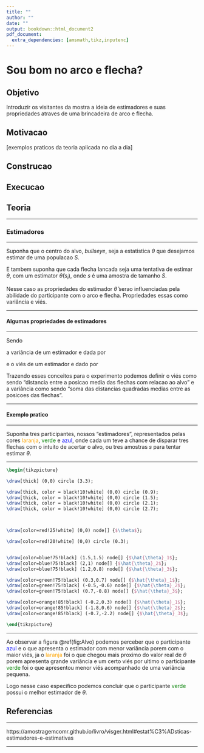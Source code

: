 ---
title: ""
author: ""
date: ""
output: bookdown::html_document2
pdf_document:
  extra_dependencies: [amsmath,tikz,inputenc]
---

# Sou bom no arco e flecha?

## Objetivo

Introduzir os visitantes da mostra a ideia de estimadores e suas propriedades atraves de uma brincadeira de arco e flecha.

## Motivacao

[exemplos praticos da teoria aplicada no dia a dia]


## Construcao


## Execucao


## Teoria

***

### Estimadores 

***

Suponha que o centro do alvo, *bullseye*, seja a estatistica $\theta$ que desejamos estimar de uma populacao $S$.

E tambem suponha que cada flecha lancada seja uma tentativa de estimar $\theta$, com um estimator $\hat{\theta}(s_i)$, onde $s$ é uma amostra de tamanho $S$.

Nesse caso as propriedades do estimador $\hat{\theta}$ serao influenciadas pela abilidade do participante com o arco e flecha. Propriedades essas como variância e viés.

***

#### Algumas propriedades de estimadores 

***

Sendo
\begin{equation}
E[\hat{\theta}] = \sum_{s \in S} {\hat{\theta}(s)} p(s) (\#eq:Espest)
\end{equation}

a variância de um estimador e dada por

\begin{equation}
Var[\hat{\theta}] = E[(\hat{\theta}-E[\hat{\theta}])^2] (\#eq:Varest)
\end{equation}

e o viés de um estimador e dado por

\begin{equation}
B[\hat{\theta}] = E[\hat{\theta}] - \theta (\#eq:Biaest)
\end{equation}

Trazendo esses conceitos para o experimento podemos definir o viés como sendo "distancia entre a posicao media das flechas com relacao ao alvo" e a variância como sendo "soma das distancias quadradas medias entre as posicoes das flechas".


***

#### Exemplo pratico

***

Suponha tres participantes, nossos "estimadores", representados pelas cores <span style="color: orange;">laranja</span>, <span style="color: green;">verde</span> e <span style="color: blue;">azul</span>, onde cada um teve a chance de disparar tres flechas com o intuito de acertar o alvo, ou tres amostras $s$ para tentar estimar $\theta$.


***

```{tikz Alvo, label='Alvo', fig.align='center', fig.cap = "Posição final das flechas disparadas.", fig.ext = 'png', cache=TRUE, echo=FALSE, out.width="50%"}
\begin{tikzpicture}

\draw[thick] (0,0) circle (3.3);

\draw[thick, color = black!10!white] (0,0) circle (0.9);
\draw[thick, color = black!10!white] (0,0) circle (1.5);
\draw[thick, color = black!10!white] (0,0) circle (2.1);
\draw[thick, color = black!10!white] (0,0) circle (2.7);



\draw[color=red!25!white] (0,0) node[] {$\theta$};

\draw[color=red!20!white] (0,0) circle (0.3);


\draw[color=blue!75!black] (1.5,1.5) node[] {$\hat{\theta}_1$};
\draw[color=blue!75!black] (2,1) node[] {$\hat{\theta}_2$};
\draw[color=blue!75!black] (1.2,0.8) node[] {$\hat{\theta}_3$};

\draw[color=green!75!black] (0.3,0.7) node[] {$\hat{\theta}_1$};
\draw[color=green!75!black] (-0.5,-0.6) node[] {$\hat{\theta}_2$};
\draw[color=green!75!black] (0.7,-0.8) node[] {$\hat{\theta}_3$};

\draw[color=orange!85!black] (-0.2,0.3) node[] {$\hat{\theta}_1$};
\draw[color=orange!85!black] (-1.8,0.6) node[] {$\hat{\theta}_2$};
\draw[color=orange!85!black] (-0.7,-2.2) node[] {$\hat{\theta}_3$};

\end{tikzpicture}
```

***

Ao observar a figura \@ref(fig:Alvo) podemos perceber que o participante <span style="color: blue;">azul</span> e o que apresenta o estimador com menor variância porem com o maior viés, ja o <span style="color: orange;">laranja</span> foi o que chegou mais proximo do valor real de $\theta$ porem apresenta grande variância e um certo viés por ultimo o participante <span style="color: green;">verde</span> foi o que apresentou menor viés acompanhado de uma variância pequena.

Logo nesse caso especifico podemos concluir que o participante <span style="color: green;">verde</span> possui o melhor estimador de $\theta$.


## Referencias

***

https://amostragemcomr.github.io/livro/visger.html#estat%C3%ADsticas-estimadores-e-estimativas


***










